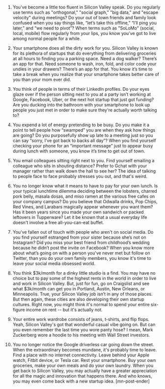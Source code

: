 

1. You've become a little too fluent in Silicon Valley speak. 
Do you regularly use terms such as "orthogonal," "social graph," "big data," and "escape velocity" during meetings? Do your out of town friends and family look confused when you say things like, “let’s take this offline,” “I’ll ping you later,” and “we need to pivot”? When terms such as "SoLoMo" (social, local, mobile) flow regularly from your lips, you know you’ve got to live among normal people for a while.

2. Your smartphone does all the dirty work for you. 
Silicon Valley is known for its plethora of startups that do everything from delivering groceries at all hours to finding you a parking space. Need a dog walker? There’s an app for that. Need someone to wash, iron, fold, and color code your undies in your drawers? There’s an app for that. You know it’s time to take a break when you realize that your smartphone takes better care of you than your mom ever did.  
 
3. You think of people in terms of their LinkedIn profiles. 
Do your eyes glaze over if the person sitting next to you at a party isn’t working at Google, Facebook, Uber, or the next hot startup that just got funding? Are you ducking into the bathroom with your smartphone to look up people you just met in order to make sure they're actually worth talking to?
 
4. You expend a lot of energy pretending to be busy. 
Do you make it a point to tell people how “swamped” you are when they ask how things are going? Do you purposefully show up late to a meeting just so you can say “sorry, I’ve got back to backs all day”? When you find yourself checking your phone for an “important message” just to appear busy during lunch with someone, you know it’s time to get out of town. 
 
5. You email colleagues sitting right next to you. 
Find yourself emailing a colleague who sits in shouting distance? Prefer to Gchat with your manager rather than walk down the hall to see her? The idea of talking to people face to face probably stresses you out, and that's weird.  
 
6. You no longer know what it means to have to pay for your own lunch. 
Is your typical lunchtime dilemma deciding between the lobsters, charred pork belly, masala dosas, and miso ramen at the various free cafes on your company campus? Do you believe that Odwalla drinks, Pop Chips, Red Vines, and Larabars magically appear whenever you want them? Has it been years since you made your own sandwich or packed leftovers in Tupperware? Let it be known that a usual everyday life doesn't involve a free all-you-can-eat buffet. 

7. You've fallen out of touch with people who aren't on social media.
Do you find yourself estranged from your sister because she’s not on Instagram? Did you miss your best friend from childhood’s wedding because he didn’t post the invite on Facebook? When you know more about what’s going on with a person you've never met but follow on Twitter, than you do your own family members, you know it's time to leave your social media obsessed world.
 
8. You think $3k/month for a dinky little studio is a find.
You may have no choice but to pay some of the highest rents in the world in order to live and work in Silicon Valley. But, just for fun, go on Craigslist and see what $3k/month can get you in Portland, Austin, New Orleans, or Minneapolis. True, your Silicon Valley job isn’t in any of those places. But then again, these cities are also developing their own startup cultures. Right now, you might think it's normal to spend your entire six-figure income on rent -- but it's actually not.
 
9. Your entire work wardrobe consists of jeans, t-shirts, and flip flops. 
Yeah, Silicon Valley's got that wonderful casual vibe going on. But can you even remember the last time you wore panty hose? I mean, Mark Zuckerberg wore a hoodie to his meeting with Wall Street investors. 
 
10. You no longer notice the Google driverless car going down the street.
When the extraordinary becomes mundane, it's probably time to leave. Find a place with no internet connectivity. Leave behind your Apple watch, Fitbit device, or Tesla car. Rest your smartphone. Buy your own groceries, make your own meals and do your own laundry. When you get back to Silicon Valley, you may actually have a greater appreciation for all the magic and innovation that happens there. And who knows, you may even come back with a new startup idea. [mn-post-ender]